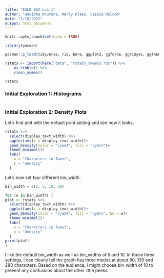 ```yaml
---
title: "EDLD 652 Lab 1"
author: "Havisha Khurana, Merly Klaas, Cassie Malcom"
date: "1/10/2022"
output: html_document
---
```


```r
knitr::opts_chunk$set(echo = TRUE)
```

```r
library(pacman)
```

```r
pacman::p_load(tidyverse, rio, here, ggplot2, ggforce, ggridges, ggthemes, colorspace, forcats, stringr, janitor)
```

```r
rstats <- import(here("data", "rstats_tweets.rds")) %>%
    as_tibble() %>%
    clean_names()

rstats
```

### Initial Exploration 1: Histograms
```r

```

### Initial Exploration 2: Density Plots

Let's first plot with the default print setting and see how it looks.

```r
rstats %>% 
  select(display_text_width) %>% 
  ggplot(aes(x = display_text_width))+
  geom_density(color = "cyan4", fill = "cyan3")+
  theme_minimal()+
  labs(
    x = "Characters in Tweet",
    y = "Density"
  )
```

Let's now set four different bin_width.

```r
bin_width = c(2, 5, 10, 50)

for (w in bin_width) {
plot <- rstats %>% 
  select(display_text_width) %>% 
  ggplot(aes(x = display_text_width))+
  geom_density(color = "cyan4", fill = "cyan3", bw = w)+
  theme_minimal()+
  labs(
    x = "Characters in Tweet",
    y = "Density"
  )
print(plot)
}
```

I like the default bin_width as well as bin_widths of 5 and 10. In these three settings, I can clearly tell the graph has three modes at about 80, 130 and 280 characters. Based on the audience, I might choose bin_width of 10 to prevent any confusions about the other little peeks. 

